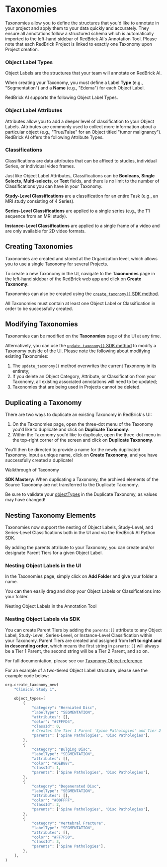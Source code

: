 # Taxonomies

Taxonomies allow you to define the structures that you'd like to annotate in your project and apply them to your data quickly and accurately. They ensure all annotations follow a structured schema which is automatically imported to the left-hand sidebar of RedBrick AI's Annotation Tool. Please note that each RedBrick Project is linked to exactly one Taxonomy upon Project creation.

### Object Label Types

Object Labels are the structures that your team will annotate on RedBrick AI.

When creating your Taxonomy, you must define a Label **Type** (e.g., "Segmentation") and a **Name** (e.g., "Edema") for each Object Label.

RedBrick AI supports the following Object Label Types.

### Object Label Attributes

Attributes allow you to add a deeper level of classification to your Object Labels. Attributes are commonly used to collect more information about a particular object (e.g., "True/False" for an Object titled "tumor malignancy"). RedBrick AI offers the following Attribute Types.

### Classifications

Classifications are data attributes that can be affixed to studies, individual Series, or individual video frames.

Just like Object Label Attributes, Classifications can be **Booleans**, **Single Selects**, **Multi-selects**, or **Text** fields, and there is no limit to the number of Classifications you can have in your Taxonomy.

**Study-Level Classifications** are a classification for an entire Task (e.g., an MRI study consisting of 4 Series).

**Series-Level Classifications** are applied to a single series (e.g., the T1 sequence from an MRI study).

**Instance-Level Classifications** are applied to a single frame of a video and are only available for 2D video formats.

## Creating Taxonomies

Taxonomies are created and stored at the Organization level, which allows you to use a single Taxonomy for several Projects.

To create a new Taxonomy in the UI, navigate to the **Taxonomies** page in the left-hand sidebar of the RedBrick web app and click on **Create Taxonomy**.

Taxonomies can also be created using the [`create_taxonomy()` SDK method](https://redbrick-sdk.readthedocs.io/en/stable/sdk.html#redbrick.organization.RBOrganization.create_taxonomy).

All Taxonomies must contain at least one Object Label or Classification in order to be successfully created.

## Modifying Taxonomies

Taxonomies can be modified on the **Taxonomies** page of the UI at any time.

Alternatively, you can use the [`update_taxonomy()` SDK method](https://redbrick-sdk.readthedocs.io/en/stable/sdk.html#redbrick.organization.RBOrganization.update_taxonomy) to modify a Taxonomy outside of the UI. Please note the following about modifying existing Taxonomies:

1. The `update_taxonomy()` method overwrites the current Taxonomy in its entirety;
2. If you delete an Object Category, Attribute, or Classification from your Taxonomy, all existing associated annotations will need to be updated;
3. Taxonomies that are being used in Projects cannot be deleted.

## Duplicating a Taxonomy

There are two ways to duplicate an existing Taxonomy in RedBrick's UI:

1. On the Taxonomies page, open the three-dot menu of the Taxonomy you'd like to duplicate and click on **Duplicate Taxonomy**.
2. Within the Taxonomy you'd like to duplicate, open the three-dot menu in the top-right corner of the screen and click on **Duplicate Taxonomy**.

You'll then be directed to provide a name for the newly duplicated Taxonomy. Input a unique name, click on **Create Taxonomy**, and you have successfully created a duplicate!

Walkthrough of Taxonomy 

**SDK Mastery:** When duplicating a Taxonomy, the archived elements of the Source Taxonomy are not transferred to the Duplicate Taxonomy.

Be sure to validate your [objectTypes](https://sdk.redbrickai.com/formats/taxonomy.html#redbrick.types.taxonomy.ObjectType) in the Duplicate Taxonomy, as values may have changed!

## Nesting Taxonomy Elements

Taxonomies now support the nesting of Object Labels, Study-Level, and Series-Level Classifications both in the UI and via the RedBrick AI Python SDK.

By adding the parents attribute to your Taxonomy, you can create and/or designate Parent Tiers for a given Object Label.

### Nesting Object Labels in the UI

In the Taxonomies page, simply click on **Add Folder** and give your folder a name.

You can then easily drag and drop your Object Labels or Classifications into your folder.

Nesting Object Labels in the Annotation Tool

### Nesting Object Labels via SDK

You can create Parent Tiers by adding the `parents:[]` attribute to any Object Label, Study-Level, Series-Level, or Instance-Level Classification within your Taxonomy. Parent Tiers are created and assigned from **left to right and in descending order**, which means the first string in `parents:[]` will always be a Tier 1 Parent, the second string will be a Tier 2 Parent, and so on.

For full documentation, please see our [Taxonomy Object reference](../../python-sdk/formats/full-format-reference.md#taxonomy-object).

For an example of a two-tiered Object Label structure, please see the example code below:

```python
org.create_taxonomy_new(
    "Clinical Study 1",
        
    object_types=[
        {
            "category": "Herniated Disc",
            "labelType": "SEGMENTATION",
            "attributes": [],
            "color": "#7FFFD4",
            "classId": 0,
            # Creates the Tier 1 Parent 'Spine Pathologies' and Tier 2 Parent 'Disc Pathologies'
            "parents": ['Spine Pathologies', 'Disc Pathologies'],
        },
        {
            "category": "Bulging Disc",
            "labelType": "SEGMENTATION",
            "attributes": [],
            "color": "#DEB887",
            "classId": 1,
            "parents": ['Spine Pathologies', 'Disc Pathologies'],
        },
        {
            "category": "Degenerated Disc",
            "labelType": "SEGMENTATION",
            "attributes": [],
            "color": "#00FFFF",
            "classId": 2,
            "parents": ['Spine Pathologies', 'Disc Pathologies'],
        },
        {
            "category": "Vertebral Fracture",
            "labelType": "SEGMENTATION",
            "attributes": [],
            "color": "#FF7F50",
            "classId": 3,
            "parents": ['Spine Pathologies'],
        },
    ],
)
